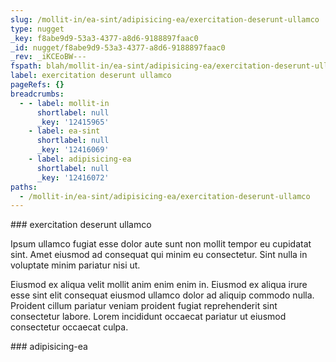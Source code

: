 ```yaml
---
slug: /mollit-in/ea-sint/adipisicing-ea/exercitation-deserunt-ullamco
type: nugget
_key: f8abe9d9-53a3-4377-a8d6-9188897faac0
_id: nugget/f8abe9d9-53a3-4377-a8d6-9188897faac0
_rev: _iKCEoBW---
fspath: blah/mollit-in/ea-sint/adipisicing-ea/exercitation-deserunt-ullamco.md
label: exercitation deserunt ullamco
pageRefs: {}
breadcrumbs:
  - - label: mollit-in
      shortlabel: null
      _key: '12415965'
    - label: ea-sint
      shortlabel: null
      _key: '12416069'
    - label: adipisicing-ea
      shortlabel: null
      _key: '12416072'
paths:
  - /mollit-in/ea-sint/adipisicing-ea/exercitation-deserunt-ullamco
---
```


<NuggetArea>
<Nugget slug="/mollit-in/ea-sint/adipisicing-ea/exercitation-deserunt-ullamco" type="nugget" _key="f8abe9d9-53a3-4377-a8d6-9188897faac0" _id="nugget/f8abe9d9-53a3-4377-a8d6-9188897faac0" _rev="_iKCEoBW---" fspath="blah/mollit-in/ea-sint/adipisicing-ea/exercitation-deserunt-ullamco.md" label="exercitation deserunt ullamco" paths="/mollit-in/ea-sint/adipisicing-ea/exercitation-deserunt-ullamco">
<NuggetBody>
### exercitation deserunt ullamco

Ipsum ullamco fugiat esse dolor aute sunt non mollit tempor eu cupidatat sint. Amet eiusmod ad consequat qui minim eu consectetur. Sint nulla in voluptate minim pariatur nisi ut.

Eiusmod ex aliqua velit mollit anim enim enim in. Eiusmod ex aliqua irure esse sint elit consequat eiusmod ullamco dolor ad aliquip commodo nulla. Proident cillum pariatur veniam proident fugiat reprehenderit sint consectetur labore. Lorem incididunt occaecat pariatur ut eiusmod consectetur occaecat culpa.

</NuggetBody>
<Breadcrumbs>
<Crumbs>
<Crumb _key="12415965" label="mollit-in" /><Crumb _key="12416069" label="ea-sint" /><Crumb _key="12416072" label="adipisicing-ea" />
</Crumbs>
</Breadcrumbs>
</Nugget>

<NuggetsInbound>
</NuggetsInbound>
<NuggetsOutbound>
</NuggetsOutbound>
</NuggetArea>
<PassagesInbound>
<Passage direction="inbound" type="passage" _key="12416072" _id="passage/12416072" _rev="_iKCEoBS--_" label="adipisicing-ea" passage="adipisicing-ea" fspath="blah/mollit-in/ea-sint/adipisicing-ea" paths="/mollit-in/ea-sint/adipisicing-ea" slug="/mollit-in/ea-sint/adipisicing-ea">
<NuggetBody>
### adipisicing-ea

</NuggetBody>
<Breadcrumbs>
<Crumbs>
<Crumb _key="12415965" label="mollit-in" /><Crumb _key="12416069" label="ea-sint" />
</Crumbs>
</Breadcrumbs>
</Passage>

</PassagesInbound>
<PassagesOutbound>
</PassagesOutbound>